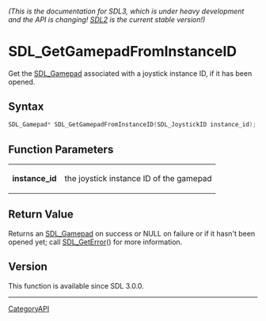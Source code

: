 ====== (This is the documentation for SDL3, which is under heavy development and the API is changing! [https://wiki.libsdl.org/ SDL2] is the current stable version!) ======
= SDL_GetGamepadFromInstanceID =

Get the [[SDL_Gamepad]] associated with a joystick instance ID, if it has been opened.

== Syntax ==

<syntaxhighlight lang='c'>
SDL_Gamepad* SDL_GetGamepadFromInstanceID(SDL_JoystickID instance_id);
</syntaxhighlight>

== Function Parameters ==

{|
|'''instance_id'''
|the joystick instance ID of the gamepad
|}

== Return Value ==

Returns an [[SDL_Gamepad]] on success or NULL on failure or if it hasn't
been opened yet; call [[SDL_GetError]]() for more information.

== Version ==

This function is available since SDL 3.0.0.

----
[[CategoryAPI]]


